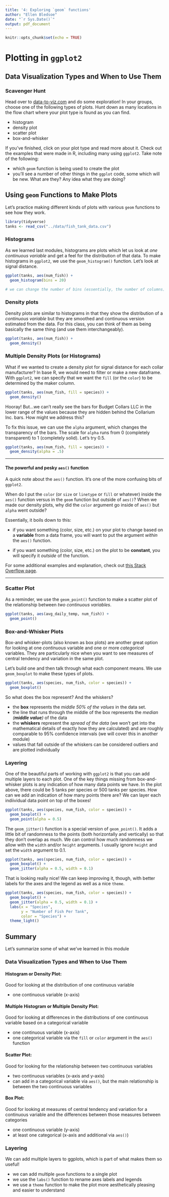 ```yaml
---
title: '4: Exploring `geom` functions'
author: "Ellen Bledsoe"
date: "`r Sys.Date()`"
output: pdf_document
---
```


```r
knitr::opts_chunk$set(echo = TRUE)
```

# Plotting in `ggplot2`

## Data Visualization Types and When to Use Them

### Scavenger Hunt

Head over to [data-to-viz.com](https://www.data-to-viz.com/) and do some exploration! In your groups, choose one of the following types of plots. Hunt down as many locations in the flow chart where your plot type is found as you can find.

-   histogram
-   density plot
-   scatter plot
-   box-and-whisker

If you've finished, click on your plot type and read more about it. Check out the examples that were made in R, including many using `ggplot2`. Take note of the following:

-   which `geom` function is being used to create the plot
-   you'll see a number of other things in the `ggplot` code, some which will be new. What are they? Any idea what they are doing?

## Using `geom` Functions to Make Plots

Let's practice making different kinds of plots with various `geom` functions to see how they work.

```r
library(tidyverse)
tanks <- read_csv("../data/fish_tank_data.csv")
```

### Histograms

As we learned last modules, histograms are plots which let us look at *one continuous variable* and get a feel for the distribution of that data. To make histograms in `ggplot2`, we use the `geom_histogram()` function. Let's look at signal distance.

```r
ggplot(tanks, aes(num_fish)) +
  geom_histogram(bins = 20)

# we can change the number of bins (essentially, the number of columns) by modifying the bins argument in the geom_histogram function
```

### Density plots

Density plots are similar to histograms in that they show the distribution of a *continuous variable* but they are smoothed and continuous version estimated from the data. For this class, you can think of them as being basically the same thing (and use them interchangeably).

```r
ggplot(tanks, aes(num_fish)) +
  geom_density()
```

### Multiple Density Plots (or Histograms)

What if we wanted to create a density plot for signal distance for each collar manufacturer? In base R, we would need to filter or make a new dataframe. With `ggplot2`, we can specify that we want the `fill` (or the `color`) to be determined by the maker column.

```r
ggplot(tanks, aes(num_fish, fill = species)) +
  geom_density()
```

Hooray! But...we can't really see the bars for Budget Collars LLC in the lower range of the values because they are hidden behind the Collarium Inc. bars. How might we address this?

To fix this issue, we can use the `alpha` argument, which changes the transparency of the bars. The scale for `alpha` runs from 0 (completely transparent) to 1 (completely solid). Let's try 0.5.

```r
ggplot(tanks, aes(num_fish, fill = species)) +
  geom_density(alpha = .5)
```

------------------------------------------------------------------------

#### The powerful and pesky `aes()` function

A quick note about the `aes()` function. It's one of the more confusing bits of `ggplot2`.

When do I put the `color` (or `size` or `linetype` or `fill` or whatever) inside the `aes()` function versus in the `geom` function but outside of `aes()`? When we made our density plots, why did the `color` argument go inside of `aes()` but `alpha` went outside?

Essentially, it boils down to this:

-   if you want something (color, size, etc.) on your plot to change based on a **variable** from a data frame, you will want to put the argument *within* the `aes()` function.

-   if you want something (color, size, etc.) on the plot to be **constant**, you will specify it *outside* of the function.

For some additional examples and explanation, check out [this Stack Overflow page](https://stackoverflow.com/questions/41863049/when-does-the-argument-go-inside-or-outside-aes).

------------------------------------------------------------------------

### Scatter Plot

As a reminder, we use the `geom_point()` function to make a scatter plot of the relationship between *two continuous variables*.

```r
ggplot(tanks, aes(avg_daily_temp, num_fish)) +
  geom_point()
```

### Box-and-Whisker Plots

Box-and whisker-plots (also known as box plots) are another great option for looking at one *continuous* variable and one or more *categorical* variables. They are particularly nice when you want to see measures of central tendency and variation in the same plot.

Let's build one and then talk through what each component means. We use `geom_boxplot` to make these types of plots.

```r
ggplot(tanks, aes(species, num_fish, color = species)) +
  geom_boxplot() 
```

So what does the box represent? And the whiskers?

-   the **box** represents the *middle 50% of the values* in the data set.
-   the line that runs through the middle of the box represents the *median (**middle value**)* of the data
-   the **whiskers** represent the *spread of the data* (we won't get into the mathematical details of exactly how they are calculated) and are roughly comparable to 95% confidence intervals (we will cover this in another module)
-   values that fall outside of the whiskers can be considered outliers and are plotted individually

### Layering

One of the beautiful parts of working with `ggplot2` is that you can add multiple layers to each plot. One of the key things missing from box-and-whisker plots is any indication of how many data points we have. In the plot above, there could be 5 tanks per species or 500 tanks per species. How can we add an indication of how many points there are? We can layer each indiividual data point on top of the boxes!

```r
ggplot(tanks, aes(species, num_fish, color = species)) +
  geom_boxplot() +
  geom_point(alpha = 0.5)
```

The `geom_jitter()` function is a special version of `geom_point()`. It adds a little bit of randomness to the points (both horizontally and vertically) so that they don't overlap as much. We can control how much randomness we allow with the `width` and/or `height` arguments. I usually ignore `height` and set the `width` argument to 0.1.

```r
ggplot(tanks, aes(species, num_fish, color = species)) +
  geom_boxplot() +
  geom_jitter(alpha = 0.5, width = 0.1) 
```

That is looking really nice! We can keep improving it, though, with better labels for the axes and the legend as well as a nice `theme`.

```r
ggplot(tanks, aes(species, num_fish, color = species)) +
  geom_boxplot() +
  geom_jitter(alpha = 0.5, width = 0.1) +
  labs(x = "Species",
       y = "Number of Fish Per Tank",
       color = "Species") +
  theme_light()
```

## Summary

Let's summarize some of what we've learned in this module

### Data Visualization Types and When to Use Them

#### Histogram or Density Plot:

Good for looking at the distribution of one continuous variable

-   one continuous variable (x-axis)

#### Multiple Histogram or Multiple Density Plot:

Good for looking at differences in the distributions of one continuous variable based on a categorical variable

-   one continuous variable (x-axis)
-   one categorical variable via the `fill` or `color` argument in the `aes()` function

#### Scatter Plot:

Good for looking for the relationship between two continuous variables

-   two continuous variables (x-axis and y-axis)
-   can add in a categorical variable via `aes()`, but the main relationship is between the two continuous variables

#### Box Plot:

Good for looking at measures of central tendency and variation for a continuous variable and the differences between those measures between categories

-   one continuous variable (y-axis)
-   at least one categorical (x-axis and additional via `aes()`)

### Layering

We can add multiple layers to ggplots, which is part of what makes them so useful!

-   we can add multiple `geom` functions to a single plot
-   we use the `labs()` function to rename axes labels and legends
-   we use a `theme` function to make the plot more aesthetically pleasing and easier to understand
